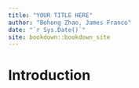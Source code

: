 ```yaml
--- 
title: "YOUR TITLE HERE"
author: "Bohong Zhao, James Franco"
date: "`r Sys.Date()`"
site: bookdown::bookdown_site
---
```


# Introduction


